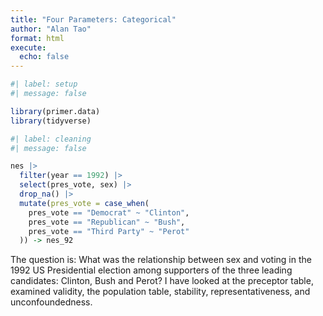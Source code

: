 ```yaml
---
title: "Four Parameters: Categorical"
author: "Alan Tao"
format: html
execute:
  echo: false
---
```



```r
#| label: setup
#| message: false

library(primer.data)
library(tidyverse)
```

```r
#| label: cleaning
#| message: false

nes |> 
  filter(year == 1992) |>
  select(pres_vote, sex) |>
  drop_na() |> 
  mutate(pres_vote = case_when(
    pres_vote == "Democrat" ~ "Clinton",
    pres_vote == "Republican" ~ "Bush",
    pres_vote == "Third Party" ~ "Perot"
  )) -> nes_92
```

The question is: What was the relationship between sex and voting in the 1992 US Presidential election among supporters of the three leading candidates: Clinton, Bush and Perot? I have looked at the preceptor table, examined validity, the population table, stability, representativeness, and unconfoundedness. 
